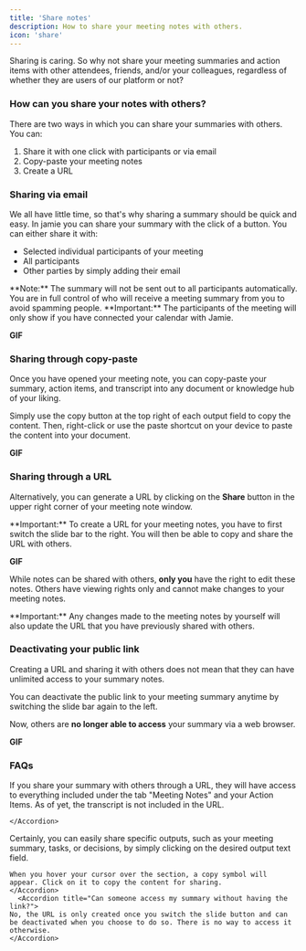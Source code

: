 ```yaml
---
title: 'Share notes'
description: How to share your meeting notes with others.
icon: 'share'
---
```

Sharing is caring. So why not share your meeting summaries and action items with other attendees, friends, and/or your colleagues, regardless of whether they are users of our platform or not? 

### How can you share your notes with others?
There are two ways in which you can share your summaries with others. You can:

1. Share it with one click with participants or via email
2. Copy-paste your meeting notes
3. Create a URL

### Sharing via email
We all have little time, so that's why sharing a summary should be quick and easy. In jamie you can share your summary with the click of a button. You can either share it with:

- Selected individual participants of your meeting
- All participants
- Other parties by simply adding their email 

<Note>
**Note:** The summary will not be sent out to all participants automatically. You are in full control of who will receive a meeting summary from you to avoid spamming people. 
</Note>

<Warning>
**Important:** The participants of the meeting will only show if you have connected your calendar with Jamie.
</Warning>

**GIF**

### Sharing through copy-paste
Once you have opened your meeting note, you can copy-paste your summary, action items, and transcript into any document or knowledge hub of your liking. 

Simply use the copy button at the top right of each output field to copy the content. Then, right-click or use the paste shortcut on your device to paste the content into your document.

**GIF**

### Sharing through a URL
Alternatively, you can generate a URL by clicking on the **Share** button in the upper right corner of your meeting note window. 

<Warning>
**Important:** To create a URL for your meeting notes, you have to first switch the slide bar to the right. You will then be able to copy and share the URL with others.
</Warning>

**GIF**

While notes can be shared with others, **only you** have the right to edit these notes. Others have viewing rights only and cannot make changes to your meeting notes.

<Warning>
**Important:** Any changes made to the meeting notes by yourself will also update the URL that you have previously shared with others.
</Warning>

### Deactivating your public link
Creating a URL and sharing it with others does not mean that they can have unlimited access to your summary notes.

You can deactivate the public link to your meeting summary anytime by switching the slide bar again to the left.

Now, others are **no longer able to access** your summary via a web browser.

**GIF**

### FAQs

<AccordionGroup>
  <Accordion title="What output will be shared with others through the URL?">
    If you share your summary with others through a URL, they will have access to everything included under the tab "Meeting Notes" and your Action Items. As of yet, the transcript is not included in the URL.


    </Accordion>
  <Accordion title="Is it possible to only share certain parts of my summary?">
    Certainly, you can easily share specific outputs, such as your meeting summary, tasks, or decisions, by simply clicking on the desired output text field. 
    
    When you hover your cursor over the section, a copy symbol will appear. Click on it to copy the content for sharing.
    </Accordion>
      <Accordion title="Can someone access my summary without having the link?">
    No, the URL is only created once you switch the slide button and can be deactivated when you choose to do so. There is no way to access it otherwise.
    </Accordion>
</AccordionGroup>
